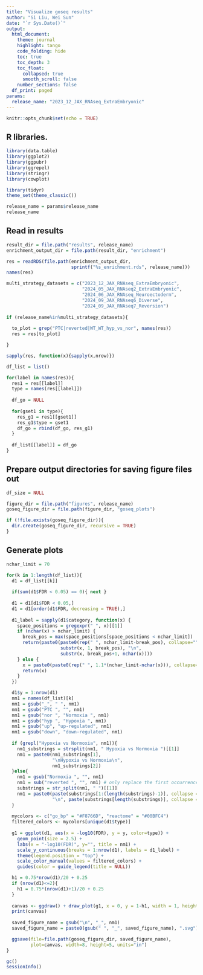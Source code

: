 ```yaml
---
title: "Visualize goseq results"
author: "Si Liu, Wei Sun"
date: "`r Sys.Date()`"
output: 
  html_document:
    theme: journal
    highlight: tango
    code_folding: hide
    toc: true
    toc_depth: 3
    toc_float:
      collapsed: true
      smooth_scroll: false
    number_sections: false
  df_print: paged
params:
  release_name: "2023_12_JAX_RNAseq_ExtraEmbryonic"
---
```


```r
knitr::opts_chunk$set(echo = TRUE)
```

## R libraries.

```r
library(data.table)
library(ggplot2)
library(ggpubr)
library(ggrepel)
library(stringr)
library(cowplot)

library(tidyr)
theme_set(theme_classic())

release_name = params$release_name
release_name

```

## Read in results

```r

result_dir = file.path("results", release_name)
enrichment_output_dir = file.path(result_dir, "enrichment")

res = readRDS(file.path(enrichment_output_dir, 
                        sprintf("%s_enrichment.rds", release_name)))
names(res)

multi_strategy_datasets = c("2023_12_JAX_RNAseq_ExtraEmbryonic",
                            "2024_05_JAX_RNAseq2_ExtraEmbryonic", 
                            "2024_06_JAX_RNAseq_Neuroectoderm", 
                            "2024_09_JAX_RNAseq6_Diverse", 
                            "2024_09_JAX_RNAseq7_Reversion")
  
if (release_name%in%multi_strategy_datasets){
  
  to_plot = grep("PTC|reverted|WT_WT_hyp_vs_nor", names(res))
  res = res[to_plot]

}

sapply(res, function(x){sapply(x,nrow)})

df_list = list()

for(label in names(res)){
  res1 = res[[label]]
  type = names(res[[label]])
  
  df_go = NULL
  
  for(gset1 in type){
    res_g1 = res1[[gset1]]
    res_g1$type = gset1
    df_go = rbind(df_go, res_g1)
  }
  
  df_list[[label]] = df_go
}

```

## Prepare output directories for saving figure files out

```r

df_size = NULL

figure_dir = file.path("figures", release_name)
goseq_figure_dir = file.path(figure_dir, "goseq_plots")

if (!file.exists(goseq_figure_dir)){
  dir.create(goseq_figure_dir, recursive = TRUE)
}

```

## Generate plots

```r
nchar_limit = 70

for(k in 1:length(df_list)){
  d1 = df_list[[k]]
  
  if(sum(d1$FDR < 0.05) == 0){ next }
  
  d1 = d1[d1$FDR < 0.05,]
  d1 = d1[order(d1$FDR, decreasing = TRUE),]
  
  d1_label = sapply(d1$category, function(x) {
    space_positions = gregexpr(" ", x)[[1]]
    if (nchar(x) > nchar_limit) {
      break_pos = max(space_positions[space_positions < nchar_limit])
      return(paste0(paste0(rep(" ", nchar_limit-break_pos), collapse=""), 
                    substr(x, 1, break_pos), "\n", 
                    substr(x, break_pos+1, nchar(x))))
    } else {
      x = paste0(paste0(rep(" ", 1.1*(nchar_limit-nchar(x))), collapse=""), x)
      return(x)
    }
  })

  d1$y = 1:nrow(d1)
  nm1 = names(df_list)[k]
  nm1 = gsub("_", " ", nm1)
  nm1 = gsub("PTC ", "", nm1)
  nm1 = gsub("nor ", "Normoxia ", nm1)
  nm1 = gsub("hyp ", "Hypoxia ", nm1)
  nm1 = gsub("up", "up-regulated", nm1)
  nm1 = gsub("down", "down-regulated", nm1)
  
  if (grepl("Hypoxia vs Normoxia", nm1)){
    nm1_substrings = strsplit(nm1, " Hypoxia vs Normoxia ")[[1]]
    nm1 = paste0(nm1_substrings[1], 
                 "\nHypoxia vs Normoxia\n", 
                 nm1_substrings[2])
  }else{
    nm1 = gsub("Normoxia ", "", nm1)
    nm1 = sub("reverted ", "", nm1) # only replace the first occurrence of "reverted "
    substrings = str_split(nm1, " ")[[1]]
    nm1 = paste0(paste(substrings[1:(length(substrings)-1)], collapse = " "), 
                 "\n", paste(substrings[length(substrings)], collapse = " "))
  }
  
  mycolors <- c("go_bp" = "#F8766D", "reactome" = "#00BFC4")
  filtered_colors <- mycolors[unique(d1$type)]
  
  g1 = ggplot(d1, aes(x = -log10(FDR), y = y, color=type)) +
    geom_point(size = 2.5) + 
    labs(x = "-log10(FDR)", y="", title = nm1) + 
    scale_y_continuous(breaks = 1:nrow(d1), labels = d1_label) + 
    theme(legend.position = "top") + 
    scale_color_manual(values = filtered_colors) + 
    guides(color = guide_legend(title = NULL))

  h1 = 0.75*nrow(d1)/20 + 0.25
  if (nrow(d1)<=2){
    h1 = 0.75*(nrow(d1)+1)/20 + 0.25
  }
  
  canvas <- ggdraw() + draw_plot(g1, x = 0, y = 1-h1, width = 1, height = h1)    
  print(canvas)
  
  saved_figure_name = gsub("\n", "_", nm1)
  saved_figure_name = paste0(gsub(" ", "_", saved_figure_name), ".svg")

  ggsave(file=file.path(goseq_figure_dir, saved_figure_name), 
         plot=canvas, width=8, height=5, units="in")
}
```



```r
gc()
sessionInfo()
```

